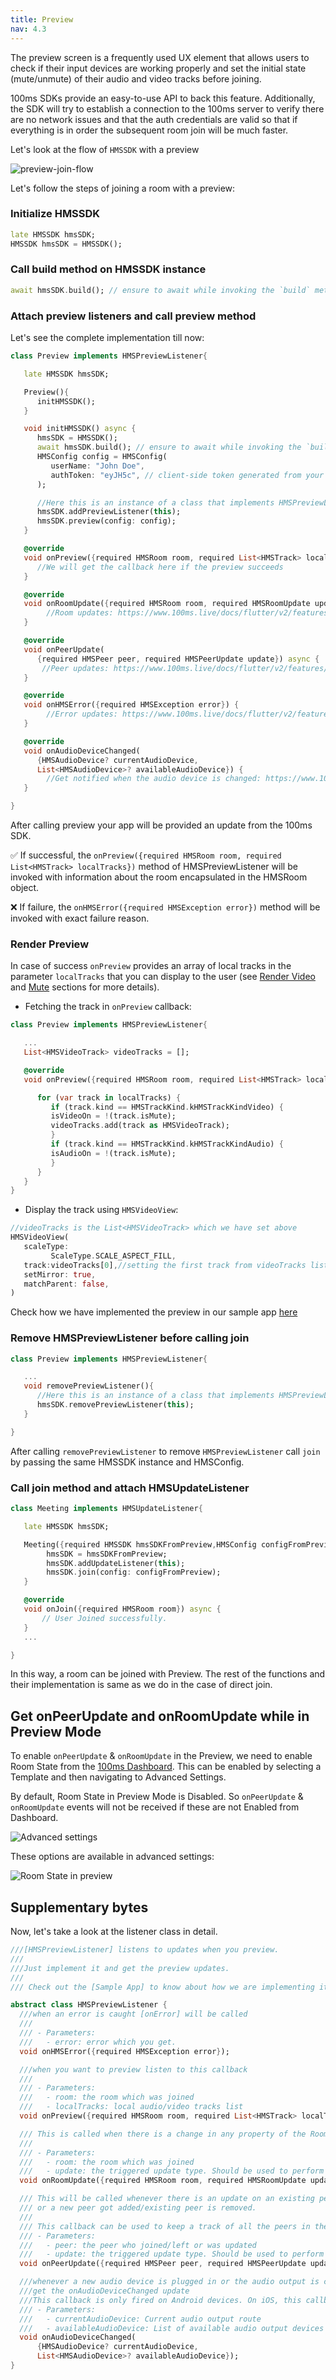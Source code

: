 ```yaml
---
title: Preview
nav: 4.3
---
```


The preview screen is a frequently used UX element that allows users to check if their input devices are working properly and set the initial state (mute/unmute) of their audio and video tracks before joining.

100ms SDKs provide an easy-to-use API to back this feature. Additionally, the SDK will try to establish a connection to the 100ms server to verify there are no network issues and that the auth credentials are valid so that if everything is in order the subsequent room join will be much faster.

Let's look at the flow of `HMSSDK` with a preview

![preview-join-flow](/docs/v2/flutter-preview-join-flow.png)

Let's follow the steps of joining a room with a preview:

<div className="steps-container">

### Initialize HMSSDK

```dart
late HMSSDK hmsSDK;
HMSSDK hmsSDK = HMSSDK();
```

### Call build method on HMSSDK instance

```dart
await hmsSDK.build(); // ensure to await while invoking the `build` method
```

### Attach preview listeners and call preview method

Let's see the complete implementation till now:

```dart
class Preview implements HMSPreviewListener{

   late HMSSDK hmsSDK;

   Preview(){
      initHMSSDK();
   }

   void initHMSSDK() async {
      hmsSDK = HMSSDK();
      await hmsSDK.build(); // ensure to await while invoking the `build` method
      HMSConfig config = HMSConfig(
         userName: "John Doe",
         authToken: "eyJH5c", // client-side token generated from your token service
      );

      //Here this is an instance of a class that implements HMSPreviewListener i.e. Preview
      hmsSDK.addPreviewListener(this);
      hmsSDK.preview(config: config);
   }

   @override
   void onPreview({required HMSRoom room, required List<HMSTrack> localTracks}) {
      //We will get the callback here if the preview succeeds
   }

   @override
   void onRoomUpdate({required HMSRoom room, required HMSRoomUpdate update}) {
        //Room updates: https://www.100ms.live/docs/flutter/v2/features/update-listener-enums#hms-room-update
   }

   @override
   void onPeerUpdate(
      {required HMSPeer peer, required HMSPeerUpdate update}) async {
       //Peer updates: https://www.100ms.live/docs/flutter/v2/features/update-listener-enums#hms-peer-update
   }

   @override
   void onHMSError({required HMSException error}) {
        //Error updates: https://www.100ms.live/docs/flutter/v2/features/error-handling#hms-exception
   }

   @override
   void onAudioDeviceChanged(
      {HMSAudioDevice? currentAudioDevice,
      List<HMSAudioDevice>? availableAudioDevice}) {
        //Get notified when the audio device is changed: https://www.100ms.live/docs/flutter/v2/features/audio-output-routing#adding-audio-device-change-event-listener-android-only
   }

}
```

After calling preview your app will be provided an update from the 100ms SDK.

✅ If successful, the `onPreview({required HMSRoom room, required List<HMSTrack> localTracks})` method of HMSPreviewListener will be invoked with information about the room encapsulated in the HMSRoom object.

❌ If failure, the `onHMSError({required HMSException error})` method will be invoked with exact failure reason.

### Render Preview

In case of success `onPreview` provides an array of local tracks in the parameter `localTracks` that you can display to the user (see [Render Video](render-video) and [Mute](mute) sections for more details).

-   Fetching the track in `onPreview` callback:

```dart
class Preview implements HMSPreviewListener{

   ...
   List<HMSVideoTrack> videoTracks = [];

   @override
   void onPreview({required HMSRoom room, required List<HMSTrack> localTracks}) {

      for (var track in localTracks) {
         if (track.kind == HMSTrackKind.kHMSTrackKindVideo) {
         isVideoOn = !(track.isMute);
         videoTracks.add(track as HMSVideoTrack);
         }
         if (track.kind == HMSTrackKind.kHMSTrackKindAudio) {
         isAudioOn = !(track.isMute);
         }
      }
   }
}
```

-   Display the track using `HMSVideoView`:

```dart
//videoTracks is the List<HMSVideoTrack> which we have set above
HMSVideoView(
   scaleType:
         ScaleType.SCALE_ASPECT_FILL,
   track:videoTracks[0],//setting the first track from videoTracks list to render on screen
   setMirror: true,
   matchParent: false,
)
```

Check how we have implemented the preview in our sample app [here](https://github.com/100mslive/100ms-flutter/tree/main/example/lib/preview)

### Remove HMSPreviewListener before calling join

```dart
class Preview implements HMSPreviewListener{

   ...
   void removePreviewListener(){
      //Here this is an instance of a class that implements HMSPreviewListener i.e. Preview
      hmsSDK.removePreviewListener(this);
   }

}
```

After calling `removePreviewListener` to remove `HMSPreviewListener` call `join` by passing the same HMSSDK instance and HMSConfig.

### Call join method and attach HMSUpdateListener

```dart
class Meeting implements HMSUpdateListener{

   late HMSSDK hmsSDK;

   Meeting({required HMSSDK hmsSDKFromPreview,HMSConfig configFromPreview}){
        hmsSDK = hmsSDKFromPreview;
        hmsSDK.addUpdateListener(this);
        hmsSDK.join(config: configFromPreview);
   }

   @override
   void onJoin({required HMSRoom room}) async {
       // User Joined successfully.
   }
   ...

}
```

In this way, a room can be joined with Preview.
The rest of the functions and their implementation is same as we do in the case of direct join.

</div>

## Get onPeerUpdate and onRoomUpdate while in Preview Mode

To enable `onPeerUpdate` & `onRoomUpdate` in the Preview, we need to enable Room State from the [100ms Dashboard](https://dashboard.100ms.live/).
This can be enabled by selecting a Template and then navigating to Advanced Settings.

By default, Room State in Preview Mode is Disabled. So `onPeerUpdate` & `onRoomUpdate` events will not be received if these are not Enabled from Dashboard.

![Advanced settings](/docs/v2/flutter-advanced-settings.png)

These options are available in advanced settings:

![Room State in preview](/docs/v2/flutter-room-state-in-preview.png)

## Supplementary bytes

Now, let's take a look at the listener class in detail.

```dart
///[HMSPreviewListener] listens to updates when you preview.
///
///Just implement it and get the preview updates.
///
/// Check out the [Sample App] to know about how we are implementing it: https://github.com/100mslive/100ms-flutter.

abstract class HMSPreviewListener {
  ///when an error is caught [onError] will be called
  ///
  /// - Parameters:
  ///   - error: error which you get.
  void onHMSError({required HMSException error});

  ///when you want to preview listen to this callback
  ///
  /// - Parameters:
  ///   - room: the room which was joined
  ///   - localTracks: local audio/video tracks list
  void onPreview({required HMSRoom room, required List<HMSTrack> localTracks});

  /// This is called when there is a change in any property of the Room
  ///
  /// - Parameters:
  ///   - room: the room which was joined
  ///   - update: the triggered update type. Should be used to perform different UI Actions
  void onRoomUpdate({required HMSRoom room, required HMSRoomUpdate update});

  /// This will be called whenever there is an update on an existing peer
  /// or a new peer got added/existing peer is removed.
  ///
  /// This callback can be used to keep a track of all the peers in the room
  /// - Parameters:
  ///   - peer: the peer who joined/left or was updated
  ///   - update: the triggered update type. Should be used to perform different UI Actions
  void onPeerUpdate({required HMSPeer peer, required HMSPeerUpdate update});

  ///whenever a new audio device is plugged in or the audio output is changed we
  ///get the onAudioDeviceChanged update
  ///This callback is only fired on Android devices. On iOS, this callback will not be triggered.
  /// - Parameters:
  ///   - currentAudioDevice: Current audio output route
  ///   - availableAudioDevice: List of available audio output devices
  void onAudioDeviceChanged(
      {HMSAudioDevice? currentAudioDevice,
      List<HMSAudioDevice>? availableAudioDevice});
}
```
